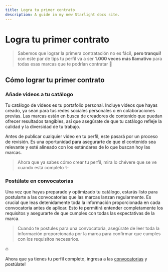 ```yaml
---
title: Logra tu primer contrato
description: A guide in my new Starlight docs site.
---
```


# Logra tu primer contrato

> Sabemos que lograr la primera contratación no es fácil, **pero tranqui!** con este par de tips tu perfil va a ser **1.000 veces más llamativo** para todas esas marcas que te podrían contratar 🤩
> 

## Cómo lograr tu primer contrato

### Añade videos a tu catálogo

Tu catálogo de videos es tu portafolio personal. Incluye videos que hayas creado, ya sean para tus redes sociales personales o en colaboraciones previas. Las marcas están en busca de creadores de contenido que puedan ofrecer resultados tangibles, así que asegúrate de que tu catálogo refleje la calidad y la diversidad de tu trabajo.

Antes de publicar cualquier video en tu perfil, este pasará por un proceso de revisión. Es una oportunidad para asegurarte de que el contenido sea relevante y esté alineado con los estándares de lo que buscan hoy las marcas.


> Ahora que ya sabes cómo crear tu perfil, mira lo chévere que se ve cuando está completo ✨
> 


### Postúlate en convocatorias

Una vez que hayas preparado y optimizado tu catálogo, estarás listo para postularte a las convocatorias que las marcas lanzan regularmente. Es crucial que leas detenidamente toda la información proporcionada en cada convocatoria antes de aplicar. Esto te permitirá entender completamente los requisitos y asegurarte de que cumples con todas las expectativas de la marca.

> Cuando te postules para una convocatoria, asegúrate de leer toda la información proporcionada por la marca para confirmar que cumples con los requisitos necesarios.
> 

<aside>
🔥

Ahora que ya tienes tu perfil completo, ingresa a las [convocatorias](https://app.monomo.com.co/convocatorias) y postúlate!

</aside>
